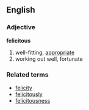 ==English==
===Adjective===
'''felicitous'''

# well-fitting, [[appropriate]]
# working out well, fortunate

===Related terms===
*[[felicity]]
*[[felicitously]]
*[[felicitousness]]